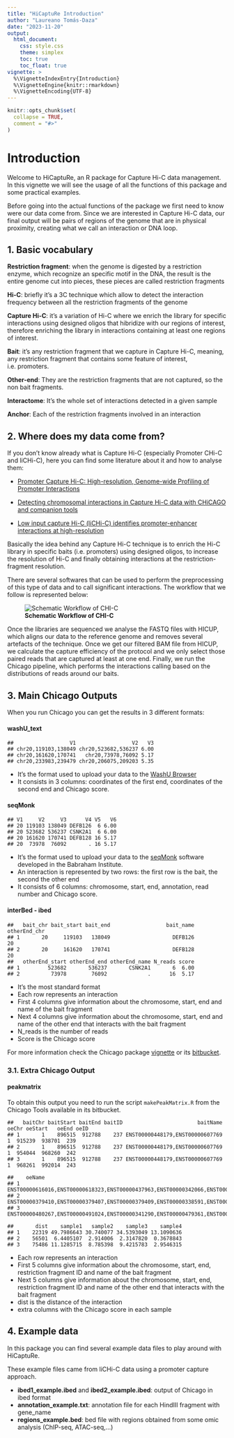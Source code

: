 ```yaml
---
title: "HiCaptuRe Introduction"
author: "Laureano Tomás-Daza"
date: "2023-11-20"
output: 
  html_document:
    css: style.css
    theme: simplex
    toc: true
    toc_float: true
vignette: >
  %\VignetteIndexEntry{Introduction}
  %\VignetteEngine{knitr::rmarkdown}
  %\VignetteEncoding{UTF-8}
---
```


```r
knitr::opts_chunk$set(
  collapse = TRUE,
  comment = "#>"
)
```

# Introduction

Welcome to HiCaptuRe, an R package for Capture Hi-C data management. In this vignette we will see the usage of all the functions of this package and some practical examples.

Before going into the actual functions of the package we first need to know were our data come from. Since we are interested in Capture Hi-C data, our final output will be pairs of regions of the genome that are in physical proximity, creating what we call an interaction or DNA loop.

## 1. Basic vocabulary

**Restriction fragment**: when the genome is digested by a restriction enzyme, which recognize an specific motif in the DNA, the result is the entire genome cut into pieces, these pieces are called restriction fragments

**Hi-C**: briefly it's a 3C technique which allow to detect the interaction frequency between all the restriction fragments of the genome

**Capture Hi-C**: it's a variation of Hi-C where we enrich the library for specific interactions using designed oligos that hibridize with our regions of interest, therefore enriching the library in interactions containing at least one regions of interest.

**Bait**: it's any restriction fragment that we capture in Capture Hi-C, meaning, any restriction fragment that contains some feature of interest, i.e. promoters.

**Other-end**: They are the restriction fragments that are not captured, so the non bait fragments.

**Interactome**: It's the whole set of interactions detected in a given sample

**Anchor**: Each of the restriction fragments involved in an interaction

## 2. Where does my data come from?

If you don't know already what is Capture Hi-C (especially Promoter CHi-C and liCHi-C), here you can find some literature about it and how to analyse them:

-   [Promoter Capture Hi-C: High-resolution, Genome-wide Profiling of Promoter Interactions](https://www.ncbi.nlm.nih.gov/pmc/articles/PMC6102006/pdf/jove-136-57320.pdf)

-   [Detecting chromosomal interactions in Capture Hi-C data with CHiCAGO and companion tools](nature.com/articles/s41596-021-00567-5)

-   [Low input capture Hi-C (liCHi-C) identifies promoter-enhancer interactions at high-resolution](https://www.nature.com/articles/s41467-023-35911-8)

Basically the idea behind any Capture Hi-C technique is to enrich the Hi-C library in specific baits (i.e. promoters) using designed oligos, to increase the resolution of Hi-C and finally obtaining interactions at the restriction-fragment resolution.

There are several softwares that can be used to perform the preprocessing of this type of data and to call significant interactions. The workflow that we follow is represented below:

![**Schematic Workflow of CHI-C**](workflow.png)

Once the libraries are sequenced we analyse the FASTQ files with HICUP, which aligns our data to the reference genome and removes several artefacts of the technique. Once we get our filtered BAM file from HICUP, we calculate the capture efficiency of the protocol and we only select those paired reads that are captured at least at one end. Finally, we run the Chicago pipeline, which performs the interactions calling based on the distributions of reads around our baits.

## 3. Main Chicago Outputs

When you run Chicago you can get the results in 3 different formats:

#### **washU_text**

```         
##                  V1                  V2   V3  
## chr20,119103,138049 chr20,523682,536237 6.00  
## chr20,161620,170741   chr20,73978,76092 5.17  
## chr20,233983,239479 chr20,206075,209203 5.35  
```

-   It's the format used to upload your data to the [WashU Browser](https://epigenomegateway.wustl.edu/)\
-   It consists in 3 columns: coordinates of the first end, coordinates of the second end and Chicago score.

#### **seqMonk**

```         
## V1     V2     V3      V4 V5   V6
## 20 119103 138049 DEFB126  6 6.00
## 20 523682 536237 CSNK2A1  6 6.00
## 20 161620 170741 DEFB128 16 5.17  
## 20  73978  76092       . 16 5.17
```

-   It's the format used to upload your data to the [seqMonk](https://www.bioinformatics.babraham.ac.uk/projects/seqmonk/) software developed in the Babraham Institute.
-   An interaction is represented by two rows: the first row is the bait, the second the other end\
-   It consists of 6 columns: chromosome, start, end, annotation, read number and Chicago score.

#### **interBed - ibed**

```         
##   bait_chr bait_start bait_end                  bait_name otherEnd_chr
## 1       20     119103   138049                    DEFB126           20
## 2       20     161620   170741                    DEFB128           20
##   otherEnd_start otherEnd_end otherEnd_name N_reads score
## 1         523682       536237       CSNK2A1       6  6.00
## 2          73978        76092             .      16  5.17
```

-   It's the most standard format
-   Each row represents an interaction
-   First 4 columns give information about the chromosome, start, end and name of the bait fragment
-   Next 4 columns give information about the chromosome, start, end and name of the other end that interacts with the bait fragment
-   N_reads is the number of reads
-   Score is the Chicago score

For more information check the Chicago package [vignette](https://www.bioconductor.org/packages/release/bioc/vignettes/Chicago/inst/doc/Chicago.html) or its [bitbucket](https://bitbucket.org/chicagoTeam/chicago/src/master/).

### 3.1. Extra Chicago Output

#### **peakmatrix**

To obtain this output you need to run the script `makePeakMatrix.R` from the Chicago Tools available in its bitbucket.

```         
##   baitChr baitStart baitEnd baitID                        baitName oeChr oeStart   oeEnd oeID
## 1       1    896515  912788    237 ENST00000448179,ENST00000607769     1  915239  938701  239
## 2       1    896515  912788    237 ENST00000448179,ENST00000607769     1  954044  968260  242
## 3       1    896515  912788    237 ENST00000448179,ENST00000607769     1  968261  992014  243

##    oeName
## 1    ENST00000616016,ENST00000618323,ENST00000437963,ENST00000342066,ENST00000616125,ENST00000618779,ENST00000622503,ENST00000618181,ENST00000617307,ENST00000341065,ENST00000609207,ENST00000417705,ENST00000432961
## 2    ENST00000379410,ENST00000379407,ENST00000379409,ENST00000338591,ENST00000622660,ENST00000463212,ENST00000466300,ENST00000481067,ENST00000327044,ENST00000477976,ENST00000487214,ENST00000469563
## 3    ENST00000480267,ENST00000491024,ENST00000341290,ENST00000479361,ENST00000433179

##       dist    sample1   sample2    sample3    sample4
## 1    22319 49.7986643 30.740077 34.5393049 13.1090636
## 2    56501  6.4405107  2.914006  2.3147820  0.3678843
## 3    75486 11.1285715  8.785398  9.4215783  2.9546315
```

-   Each row represents an interaction
-   First 5 columns give information about the chromosome, start, end, restriction fragment ID and name of the bait fragment
-   Next 5 columns give information about the chromosome, start, end, restriction fragment ID and name of the other end that interacts with the bait fragment
-   dist is the distance of the interaction
-   extra columns with the Chicago score in each sample

## 4. Example data

In this package you can find several example data files to play around with HiCaptuRe.

These example files came from liCHi-C data using a promoter capture approach.

-   **ibed1_example.ibed** and **ibed2_example.ibed**: output of Chicago in ibed format
-   **annotation_example.txt**: annotation file for each HindIII fragment with gene_name
-   **regions_example.bed**: bed file with regions obtained from some omic analysis (ChIP-seq, ATAC-seq,...)
